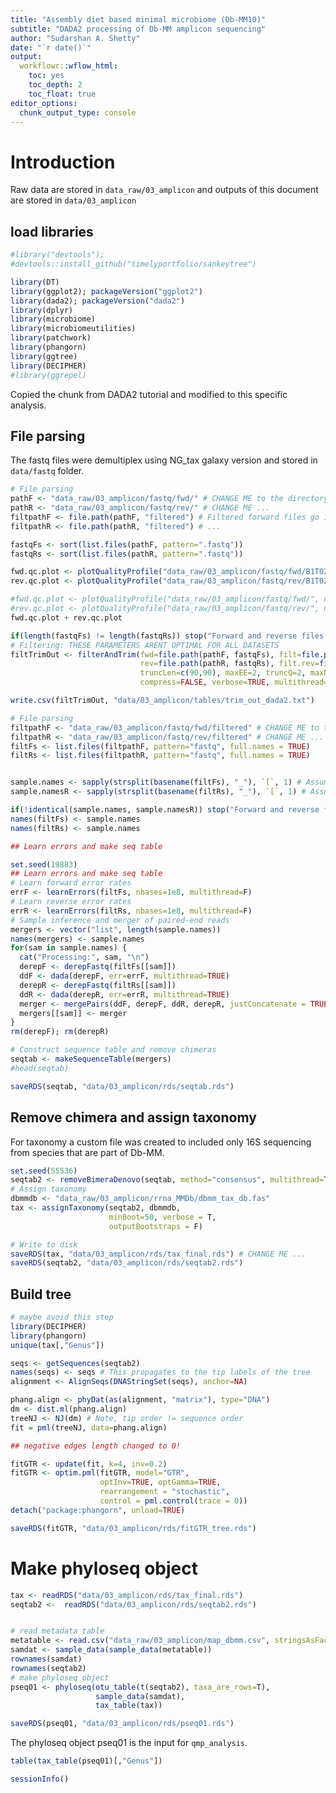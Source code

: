 ```yaml
---
title: "Assembly diet based minimal microbiome (Db-MM10)"
subtitle: "DADA2 processing of Db-MM amplicon sequencing"
author: "Sudarshan A. Shetty"
date: "`r date()`"
output:
  workflowr::wflow_html:
    toc: yes
    toc_depth: 2
    toc_float: true
editor_options: 
  chunk_output_type: console
---
```



# Introduction  

Raw data are stored in `data_raw/03_amplicon` and outputs of this document are stored in `data/03_amplicon`  

## load libraries  

```r
#library("devtools"); 
#devtools::install_github("timelyportfolio/sankeytree")

library(DT) 
library(ggplot2); packageVersion("ggplot2")
library(dada2); packageVersion("dada2")
library(dplyr)
library(microbiome)
library(microbiomeutilities)
library(patchwork)
library(phangorn)
library(ggtree)
library(DECIPHER)
#library(ggrepel)
```


Copied the chunk from DADA2 tutorial and modified to this specific analysis.  

## File parsing

The fastq files were demultiplex using NG_tax galaxy version and stored in `data/fastq` folder.  
```r

# File parsing
pathF <- "data_raw/03_amplicon/fastq/fwd/" # CHANGE ME to the directory containing your demultiplexed forward-read fastqs
pathR <- "data_raw/03_amplicon/fastq/rev/" # CHANGE ME ...
filtpathF <- file.path(pathF, "filtered") # Filtered forward files go into the pathF/filtered/ subdirectory
filtpathR <- file.path(pathR, "filtered") # ...

fastqFs <- sort(list.files(pathF, pattern=".fastq"))
fastqRs <- sort(list.files(pathR, pattern=".fastq"))

fwd.qc.plot <- plotQualityProfile("data_raw/03_amplicon/fastq/fwd/B1T02_f.fastq", n = 5e+05, aggregate = F)
rev.qc.plot <- plotQualityProfile("data_raw/03_amplicon/fastq/rev/B1T02_r.fastq", n = 5e+05, aggregate = F)

#fwd.qc.plot <- plotQualityProfile("data_raw/03_amplicon/fastq/fwd/", n = 5e+05, aggregate = T)
#rev.qc.plot <- plotQualityProfile("data_raw/03_amplicon/fastq/rev/", n = 5e+05, aggregate = T)
fwd.qc.plot + rev.qc.plot
```


```r
if(length(fastqFs) != length(fastqRs)) stop("Forward and reverse files do not match.")
# Filtering: THESE PARAMETERS ARENT OPTIMAL FOR ALL DATASETS
filtTrimOut <- filterAndTrim(fwd=file.path(pathF, fastqFs), filt=file.path(filtpathF, fastqFs),
                             rev=file.path(pathR, fastqRs), filt.rev=file.path(filtpathR, fastqRs),
                             truncLen=c(90,90), maxEE=2, truncQ=2, maxN=0, rm.phix=TRUE,
                             compress=FALSE, verbose=TRUE, multithread=F)

write.csv(filtTrimOut, "data/03_amplicon/tables/trim_out_dada2.txt")
```


```r
# File parsing
filtpathF <- "data_raw/03_amplicon/fastq/fwd/filtered" # CHANGE ME to the directory containing your filtered forward fastqs
filtpathR <- "data_raw/03_amplicon/fastq/rev/filtered" # CHANGE ME ...
filtFs <- list.files(filtpathF, pattern="fastq", full.names = TRUE)
filtRs <- list.files(filtpathR, pattern="fastq", full.names = TRUE)


sample.names <- sapply(strsplit(basename(filtFs), "_"), `[`, 1) # Assumes filename = samplename_XXX.fastq.gz
sample.namesR <- sapply(strsplit(basename(filtRs), "_"), `[`, 1) # Assumes filename = samplename_XXX.fastq.gz

if(!identical(sample.names, sample.namesR)) stop("Forward and reverse files do not match.")
names(filtFs) <- sample.names
names(filtRs) <- sample.names

## Learn errors and make seq table  

set.seed(19883)
## Learn errors and make seq table  
# Learn forward error rates
errF <- learnErrors(filtFs, nbases=1e8, multithread=F)
# Learn reverse error rates
errR <- learnErrors(filtRs, nbases=1e8, multithread=F)
# Sample inference and merger of paired-end reads
mergers <- vector("list", length(sample.names))
names(mergers) <- sample.names
for(sam in sample.names) {
  cat("Processing:", sam, "\n")
  derepF <- derepFastq(filtFs[[sam]])
  ddF <- dada(derepF, err=errF, multithread=TRUE)
  derepR <- derepFastq(filtRs[[sam]])
  ddR <- dada(derepR, err=errR, multithread=TRUE)
  merger <- mergePairs(ddF, derepF, ddR, derepR, justConcatenate = TRUE)
  mergers[[sam]] <- merger
}
rm(derepF); rm(derepR)

# Construct sequence table and remove chimeras
seqtab <- makeSequenceTable(mergers)
#head(seqtab)

saveRDS(seqtab, "data/03_amplicon/rds/seqtab.rds")

```

## Remove chimera and assign taxonomy  

For taxonomy a custom file was created to included only 16S sequencing from species that are part of Db-MM.  

```r
set.seed(55536)
seqtab2 <- removeBimeraDenovo(seqtab, method="consensus", multithread=TRUE)
# Assign taxonomy
dbmmdb <- "data_raw/03_amplicon/rrna_MMDb/dbmm_tax_db.fas"
tax <- assignTaxonomy(seqtab2, dbmmdb, 
                      minBoot=50, verbose = T,
                      outputBootstraps = F)

# Write to disk
saveRDS(tax, "data/03_amplicon/rds/tax_final.rds") # CHANGE ME ...
saveRDS(seqtab2, "data/03_amplicon/rds/seqtab2.rds") 
```


## Build tree  
```r
# maybe avoid this step
library(DECIPHER)
library(phangorn)
unique(tax[,"Genus"])

seqs <- getSequences(seqtab2)
names(seqs) <- seqs # This propagates to the tip labels of the tree
alignment <- AlignSeqs(DNAStringSet(seqs), anchor=NA)

phang.align <- phyDat(as(alignment, "matrix"), type="DNA")
dm <- dist.ml(phang.align)
treeNJ <- NJ(dm) # Note, tip order != sequence order
fit = pml(treeNJ, data=phang.align)

## negative edges length changed to 0!

fitGTR <- update(fit, k=4, inv=0.2)
fitGTR <- optim.pml(fitGTR, model="GTR", 
                    optInv=TRUE, optGamma=TRUE,
                    rearrangement = "stochastic", 
                    control = pml.control(trace = 0))
detach("package:phangorn", unload=TRUE)

saveRDS(fitGTR, "data/03_amplicon/rds/fitGTR_tree.rds") 

```

# Make phyloseq object 

```r

tax <- readRDS("data/03_amplicon/rds/tax_final.rds") 
seqtab2 <-  readRDS("data/03_amplicon/rds/seqtab2.rds") 


# read metadata table
metatable <- read.csv("data_raw/03_amplicon/map_dbmm.csv", stringsAsFactors = F, row.names = 1)
samdat <- sample_data(sample_data(metatable))
rownames(samdat)
rownames(seqtab2)
# make phyloseq object
pseq01 <- phyloseq(otu_table(t(seqtab2), taxa_are_rows=T), 
                   sample_data(samdat),
                   tax_table(tax))

saveRDS(pseq01, "data/03_amplicon/rds/pseq01.rds") 

```

The phyloseq object pseq01 is the input for `qmp_analysis`.  

```r
table(tax_table(pseq01)[,"Genus"])
```


```r
sessionInfo()
```



